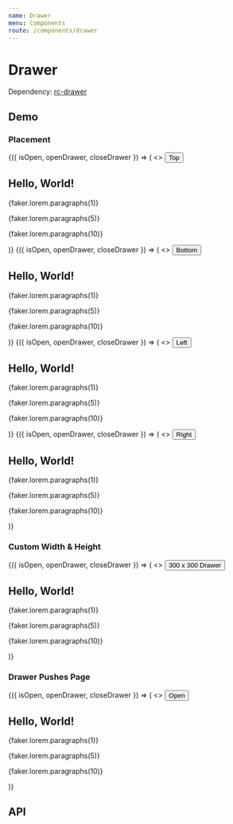 ```yaml
---
name: Drawer
menu: Components
route: /components/drawer
---
```





# Drawer

Dependency: [rc-drawer](https://github.com/react-component/drawer)

## Demo

### Placement

<Playground>
  <Container>
    <DrawerDemo>
      {({ isOpen, openDrawer, closeDrawer }) => (
        <>
          <Button onClick={openDrawer}>Top</Button>
          <Drawer placement="top" isOpen={isOpen} onRequestClose={closeDrawer}>
            <section style={{ padding: '20px 40px' }}>
              <h1>Hello, World!</h1>
              <p>{faker.lorem.paragraphs(1)}</p>
              <p>{faker.lorem.paragraphs(5)}</p>
              <p>{faker.lorem.paragraphs(10)}</p>
            </section>
          </Drawer>
        </>
      )}
    </DrawerDemo>
    <DrawerDemo>
      {({ isOpen, openDrawer, closeDrawer }) => (
        <>
          <Button onClick={openDrawer}>Bottom</Button>
          <Drawer
            placement="bottom"
            isOpen={isOpen}
            onRequestClose={closeDrawer}
          >
            <section style={{ padding: '20px 40px' }}>
              <h1>Hello, World!</h1>
              <p>{faker.lorem.paragraphs(1)}</p>
              <p>{faker.lorem.paragraphs(5)}</p>
              <p>{faker.lorem.paragraphs(10)}</p>
            </section>
          </Drawer>
        </>
      )}
    </DrawerDemo>
    <DrawerDemo>
      {({ isOpen, openDrawer, closeDrawer }) => (
        <>
          <Button onClick={openDrawer}>Left</Button>
          <Drawer placement="left" isOpen={isOpen} onRequestClose={closeDrawer}>
            <section style={{ padding: '20px 40px' }}>
              <h1>Hello, World!</h1>
              <p>{faker.lorem.paragraphs(1)}</p>
              <p>{faker.lorem.paragraphs(5)}</p>
              <p>{faker.lorem.paragraphs(10)}</p>
            </section>
          </Drawer>
        </>
      )}
    </DrawerDemo>
    <DrawerDemo>
      {({ isOpen, openDrawer, closeDrawer }) => (
        <>
          <Button onClick={openDrawer}>Right</Button>
          <Drawer
            placement="right"
            isOpen={isOpen}
            onRequestClose={closeDrawer}
          >
            <section style={{ padding: '20px 40px' }}>
              <h1>Hello, World!</h1>
              <p>{faker.lorem.paragraphs(1)}</p>
              <p>{faker.lorem.paragraphs(5)}</p>
              <p>{faker.lorem.paragraphs(10)}</p>
            </section>
          </Drawer>
        </>
      )}
    </DrawerDemo>
  </Container>
</Playground>

### Custom Width & Height

<Playground>
  <DrawerDemo>
    {({ isOpen, openDrawer, closeDrawer }) => (
      <>
        <Button onClick={openDrawer}>300 x 300 Drawer</Button>
        <Drawer
          width={300}
          height={300}
          isOpen={isOpen}
          onRequestClose={closeDrawer}
        >
          <section style={{ padding: '20px 40px' }}>
            <h1>Hello, World!</h1>
            <p>{faker.lorem.paragraphs(1)}</p>
            <p>{faker.lorem.paragraphs(5)}</p>
            <p>{faker.lorem.paragraphs(10)}</p>
          </section>
        </Drawer>
      </>
    )}
  </DrawerDemo>
</Playground>

### Drawer Pushes Page

<Playground>
  <DrawerDemo>
    {({ isOpen, openDrawer, closeDrawer }) => (
      <>
        <Button onClick={openDrawer}>Open</Button>
        <Drawer isPagePushable isOpen={isOpen} onRequestClose={closeDrawer}>
          <section style={{ padding: '20px 40px' }}>
            <h1>Hello, World!</h1>
            <p>{faker.lorem.paragraphs(1)}</p>
            <p>{faker.lorem.paragraphs(5)}</p>
            <p>{faker.lorem.paragraphs(10)}</p>
          </section>
        </Drawer>
      </>
    )}
  </DrawerDemo>
</Playground>

## API

<Props of={Drawer} />
